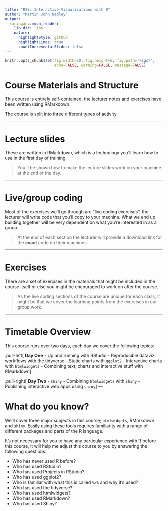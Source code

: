 ```yaml
---
title: "RSS: Interactive Visualisations with R"
author: "Martin John Hadley"
output:
  xaringan::moon_reader:
    lib_dir: libs
    nature:
      highlightStyle: github
      highlightLines: true
      countIncrementalSlides: false
---
```



```r
knitr::opts_chunk$set(fig.width=10, fig.height=6, fig.path='Figs/',
                      echo=FALSE, warning=FALSE, message=FALSE)
```

# Course Materials and Structure

This course is entirely self-contained, the lecturer notes and exercises have been written using RMarkdown. 

The course is split into three different types of activity.

---

# Lecture slides

These are written in RMarkdown, which is a technology you'll learn how to use in the first day of training.

> You'll be shown how to make the lecture slides work on your machine at the end of the day.

---

# Live/group coding

Most of the exercises we'll go through are "live coding exercises", the lecturer will write code that you'll copy to your machine. What we end up building together will be very dependent on what you're interested in as a group.

> At the end of each section the lecturer will provide a download link for the **exact** code on their machines.

---

# Exercises

There are a set of exercises in the materials that might be included in the course itself or else you might be encouraged to work on after the course.

> As the live coding sections of the course are unique for each class, it might be that we cover the learning points from the exercises in our group work.

---

# Timetable Overview

This course runs over two days, each day we cover the following topics:

.pull-left[
**Day One**
- Up and running with RStudio
- Reproducible dataviz workflows with the tidyverse
- Static charts with `ggplot2`
- Interactive charts with `htmlwidgets`
- Combining text, charts and interactive stuff with RMarkdown
]

.pull-right[
**Day Two**
- `shiny`
- Combining `htmlwidgets` with `shiny`
- Publishing interactive web apps using `shiny`
]
---

# What do you know?

We'll cover three major subjects in this course; `htmlwidgets`, RMarkdown and `shiny`. Easily using these tools requires familiarity with a range of different packages and parts of the R language.

It's not necessary for you to have any particular experience with R before this course, it will help me adjust this course to you by answering the following questions:

- Who has never used R before?
- Who has used RStudio?
- Who has used Projects in RStudio?
- Who has used ggplot2?
- Who is familiar with what this is called `%>%` and why it's used?
- Who has used the tidyverse?
- Who has used htmlwidgets?
- Who has used RMarkdown?
- Who has used Shiny?